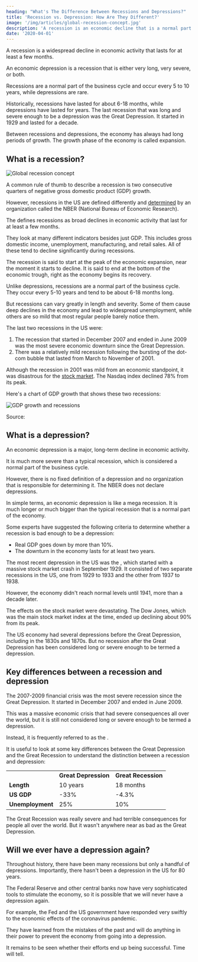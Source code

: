 ```yaml
---
heading: "What's The Difference Between Recessions and Depressions?"
title: 'Recession vs. Depression: How Are They Different?'
image: '/img/articles/global-recession-concept.jpg'
description: 'A recession is an economic decline that is a normal part of the business cycle. An economic depression is like a recession, except longer and more severe.'
date: '2020-04-01'
---
```


A recession is a widespread decline in economic activity that lasts for at least a few months.

An economic depression is a recession that is either very long, very severe, or both.

Recessions are a normal part of the business cycle and occur every 5 to 10 years, while depressions are rare.

Historically, recessions have lasted for about 6-18 months, while depressions have lasted for years. The last recession that was long and severe enough to be a depression was the Great Depression. It started in 1929 and lasted for a decade.

Between recessions and depressions, the economy has always had long periods of growth. The growth phase of the economy is called expansion.

## What is a recession?

<img
	src="/img/articles/global-recession-concept.jpg"
	alt="Global recession concept"
	width={1200}
	height={630}
/>

A common rule of thumb to describe a recession is two consecutive quarters of negative gross domestic product (GDP) growth.

However, recessions in the US are defined differently and [determined](/who-determines-recessions/) by an organization called the NBER (National Bureau of Economic Research).

The <External url="https://www.nber.org/" text="NBER" /> defines recessions as broad declines in economic activity that last for at least a few months.

They look at many different indicators besides just GDP. This includes gross domestic income, unemployment, manufacturing, and retail sales. All of these tend to decline significantly during recessions.

The recession is said to start at the peak of the economic expansion, near the moment it starts to decline. It is said to end at the bottom of the economic trough, right as the economy begins its recovery.

Unlike depressions, recessions are a normal part of the business cycle. They occur every 5-10 years and tend to be about 6-18 months long.

But recessions can vary greatly in length and severity. Some of them cause deep declines in the economy and lead to widespread unemployment, while others are so mild that most regular people barely notice them.

The last two recessions in the US were:

1. The recession that started in December 2007 and ended in June 2009 was the most severe economic downturn since the Great Depression.
2. There was a relatively mild recession following the bursting of the dot-com bubble that lasted from March to November of 2001.

Although the recession in 2001 was mild from an economic standpoint, it was disastrous for the [stock market](/stock-market-hours/). The Nasdaq index declined 78% from its peak.

Here's a chart of GDP growth that shows these two recessions:

<img
	src="/img/articles/gdp-growth-and-recessions.png"
	alt="GDP growth and recessions"
	width={1382}
	height={592}
	className="add-border"
/>

Source: <External url="https://tradingeconomics.com/united-states/gdp-growth" text="tradingeconomics.com" />

## What is a depression?

An economic depression is a major, long-term decline in economic activity.

It is much more severe than a typical recession, which is considered a normal part of the business cycle.

However, there is no fixed definition of a depression and no organization that is responsible for determining it. The NBER does not declare depressions.

In simple terms, an economic depression is like a mega recession. It is much longer or much bigger than the typical recession that is a normal part of the economy.

Some experts have suggested the following criteria to determine whether a recession is bad enough to be a depression:

-  Real GDP goes down by more than 10%.
-  The downturn in the economy lasts for at least two years.

The most recent depression in the US was the <External url="https://en.wikipedia.org/wiki/Great_Depression" text="Great Depression" />, which started with a massive stock market crash in September 1929. It consisted of two separate recessions in the US, one from 1929 to 1933 and the other from 1937 to 1938.

However, the economy didn't reach normal levels until 1941, more than a decade later.

The effects on the stock market were devastating. The Dow Jones, which was the main stock market index at the time, ended up declining about 90% from its peak.

The US economy had several depressions before the Great Depression, including in the 1830s and 1870s. But no recession after the Great Depression has been considered long or severe enough to be termed a depression.

## Key differences between a recession and depression

The 2007-2009 financial crisis was the most severe recession since the Great Depression. It started in December 2007 and ended in June 2009.

This was a massive economic crisis that had severe consequences all over the world, but it is still not considered long or severe enough to be termed a depression.

Instead, it is frequently referred to as the <External url="https://en.wikipedia.org/wiki/Great_Recession" text="Great Recession" />.

It is useful to look at some key differences between the Great Depression and the Great Recession to understand the distinction between a recession and depression:

<table>
	<tbody>
		<tr>
			<td></td>
			<td>
				<strong>Great Depression</strong>
			</td>
			<td>
				<strong>Great Recession</strong>
			</td>
		</tr>
		<tr>
			<td>
				<strong>Length</strong>
			</td>
			<td>10 years</td>
			<td>18 months</td>
		</tr>
		<tr>
			<td>
				<strong>US GDP</strong>
			</td>
			<td>-33%</td>
			<td>-4.3%</td>
		</tr>
		<tr>
			<td>
				<strong>Unemployment</strong>
			</td>
			<td>25%</td>
			<td>10%</td>
		</tr>
	</tbody>
</table>

The Great Recession was really severe and had terrible consequences for people all over the world. But it wasn't anywhere near as bad as the Great Depression.

## Will we ever have a depression again?

Throughout history, there have been many recessions but only a handful of depressions. Importantly, there hasn't been a depression in the US for 80 years.

The Federal Reserve and other central banks now have very sophisticated tools to stimulate the economy, so it is possible that we will never have a depression again.

For example, the Fed and the US government have responded very swiftly to the economic effects of the coronavirus pandemic.

They have learned from the mistakes of the past and will do anything in their power to prevent the economy from going into a depression.

It remains to be seen whether their efforts end up being successful. Time will tell.
